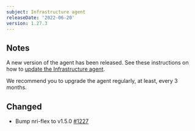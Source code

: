 ```yaml
---
subject: Infrastructure agent
releaseDate: '2022-06-20'
version: 1.27.3
---
```


## Notes

A new version of the agent has been released. See these instructions on how to [update the Infrastructure agent](https://docs.newrelic.com/docs/infrastructure/install-configure-manage-infrastructure/update-or-uninstall/update-infrastructure-agent).

We recommend you to upgrade the agent regularly, at least, every 3 months.

## Changed

* Bump nri-flex to v1.5.0 [#1227](https://github.com/newrelic/infrastructure-agent/pull/1227)
